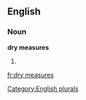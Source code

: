 ==English==

===Noun===
'''dry measures'''

# {{plural of|[[dry measure]]}}

[[Category:English plurals]]

[[fr:dry measures]]